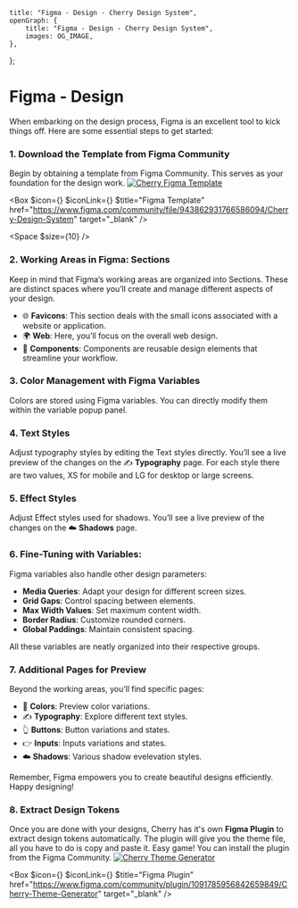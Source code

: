 
	title: "Figma - Design - Cherry Design System",
	openGraph: {
		title: "Figma - Design - Cherry Design System",
		images: OG_IMAGE,
	},
};

# Figma - Design

When embarking on the design process, Figma is an excellent tool to kick things off. Here are some essential steps to get started:

### 1. Download the Template from Figma Community

Begin by obtaining a template from Figma Community. This serves as your foundation for the design work.
[![Cherry Figma Template](/figma-template.jpg)](https://www.figma.com/community/file/943862931766586094/Cherry-Design-System)

<Box
	$icon={<IconFile />}
	$iconLink={<IconFigma />}
	$title="Figma Template"
	href="https://www.figma.com/community/file/943862931766586094/Cherry-Design-System"
	target="_blank"
/>

<Space $size={10} />

### 2. Working Areas in Figma: Sections

Keep in mind that Figma’s working areas are organized into Sections. These are distinct spaces where you’ll create and manage different aspects of your design.

-   🌐 **Favicons**: This section deals with the small icons associated with a website or application.
-   🌍 **Web**: Here, you’ll focus on the overall web design.
-   🧩 **Components**: Components are reusable design elements that streamline your workflow.

### 3. Color Management with Figma Variables

Colors are stored using Figma variables. You can directly modify them within the variable popup panel.

### 4. Text Styles

Adjust typography styles by editing the Text styles directly. You’ll see a live preview of the changes on the ✍️ **Typography** page. For each style there are two values, XS for mobile and LG for desktop or large screens.

### 5. Effect Styles

Adjust Effect styles used for shadows. You’ll see a live preview of the changes on the ☁️ **Shadows** page.

### 6. Fine-Tuning with Variables:

Figma variables also handle other design parameters:

-   **Media Queries**: Adapt your design for different screen sizes.
-   **Grid Gaps**: Control spacing between elements.
-   **Max Width Values**: Set maximum content width.
-   **Border Radius**: Customize rounded corners.
-   **Global Paddings**: Maintain consistent spacing.

All these variables are neatly organized into their respective groups.

### 7. Additional Pages for Preview

Beyond the working areas, you’ll find specific pages:

-   🎨 **Colors**: Preview color variations.
-   ✍️ **Typography**: Explore different text styles.
-   👆 **Buttons**: Button variations and states.
-   👉 **Inputs**: Inputs variations and states.
-   ☁️ **Shadows**: Various shadow evelevation styles.

Remember, Figma empowers you to create beautiful designs efficiently. Happy designing!

### 8. Extract Design Tokens

Once you are done with your designs, Cherry has it's own **Figma Plugin** to extract design tokens automatically. The plugin will give you the theme file, all you have to do is copy and paste it. Easy game! You can install the plugin from the Figma Community.
[![Cherry Theme Generator](/figma-plugin.jpg)](https://www.figma.com/community/plugin/1091785956842659849/Cherry-Theme-Generator)

<Box
	$icon={<IconPlugin />}
	$iconLink={<IconFigma />}
	$title="Figma Plugin"
	href="https://www.figma.com/community/plugin/1091785956842659849/Cherry-Theme-Generator"
	target="_blank"
/>
